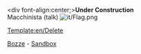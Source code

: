 <div font-align:center;>'''Under Construction''' <br> Macchinista (talk) [[File:it/Flag.png]]</div>

[[Template:en/Delete]]

[[en/Archive/Community/Users/Macchinista/Bozze|Bozze]] - [[en/Macchinista/Sandbox|Sandbox]]